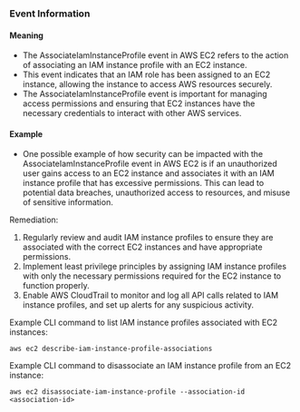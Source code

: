 
### Event Information

#### Meaning

- The AssociateIamInstanceProfile event in AWS EC2 refers to the action of associating an IAM instance profile with an EC2 instance.
- This event indicates that an IAM role has been assigned to an EC2 instance, allowing the instance to access AWS resources securely.
- The AssociateIamInstanceProfile event is important for managing access permissions and ensuring that EC2 instances have the necessary credentials to interact with other AWS services.

#### Example

- One possible example of how security can be impacted with the AssociateIamInstanceProfile event in AWS EC2 is if an unauthorized user gains access to an EC2 instance and associates it with an IAM instance profile that has excessive permissions. This can lead to potential data breaches, unauthorized access to resources, and misuse of sensitive information.

Remediation:
1. Regularly review and audit IAM instance profiles to ensure they are associated with the correct EC2 instances and have appropriate permissions.
2. Implement least privilege principles by assigning IAM instance profiles with only the necessary permissions required for the EC2 instance to function properly.
3. Enable AWS CloudTrail to monitor and log all API calls related to IAM instance profiles, and set up alerts for any suspicious activity.

Example CLI command to list IAM instance profiles associated with EC2 instances:
```
aws ec2 describe-iam-instance-profile-associations
```

Example CLI command to disassociate an IAM instance profile from an EC2 instance:
```
aws ec2 disassociate-iam-instance-profile --association-id <association-id>
```

